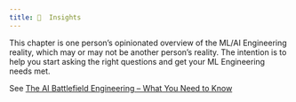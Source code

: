 ```yaml
---
title: 🧠  Insights
---
```


This chapter is one person's opinionated overview of the ML/AI Engineering reality, which may or may not be another person's reality. The intention is to help you start asking the right questions and get your ML Engineering needs met.

See [The AI Battlefield Engineering -- What You Need to Know](./ai-battlefield.qmd)
